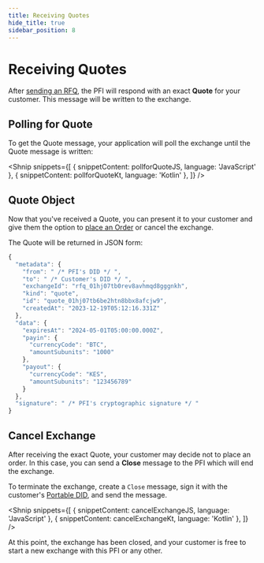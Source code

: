 ```yaml
---
title: Receiving Quotes
hide_title: true
sidebar_position: 8
---
```




<LanguageSwitcher languages="JavaScript, Kotlin" />

# Receiving Quotes

After [sending an RFQ](/docs/tbdex/wallet/send-rfq#send-rfq-to-pfi), the PFI will respond with an exact **Quote** for your customer. 
This message will be written to the exchange.

## Polling for Quote

To get the Quote message, your application will poll the exchange until the Quote message is written:

<Shnip
  snippets={[
    { snippetContent: pollforQuoteJS, language: 'JavaScript' },
    { snippetContent: pollforQuoteKt, language: 'Kotlin' },
  ]}
/>

## Quote Object

Now that you've received a Quote, you can present it to your customer and give them the option to [place an Order](/docs/tbdex/wallet/place-order/) or cancel the exchange.

The Quote will be returned in JSON form:

```js
{
  "metadata": {
    "from": " /* PFI's DID */ ",    
    "to": " /* Customer's DID */ ",   ,
    "exchangeId": "rfq_01hj07tb0rev8avhmqd8gggnkh",
    "kind": "quote",
    "id": "quote_01hj07tb6be2htn8bbx8afcjw9",
    "createdAt": "2023-12-19T05:12:16.331Z"
  },
  "data": {
    "expiresAt": "2024-05-01T05:00:00.000Z",
    "payin": {
      "currencyCode": "BTC",
      "amountSubunits": "1000"
    },
    "payout": {
      "currencyCode": "KES",
      "amountSubunits": "123456789"
    }
  },
  "signature": " /* PFI's cryptographic signature */ "
}
```


## Cancel Exchange

After receiving the exact Quote, your customer may decide not to place an order. 
In this case, you can send a **Close** message to the PFI which will end the exchange.

To terminate the exchange, create a `Close` message, sign it with the customer's [Portable DID](/docs/web5/build/decentralized-identifiers/how-to-create-did#portable-did), and send the message.

<Shnip
  snippets={[
    { snippetContent: cancelExchangeJS, language: 'JavaScript' },
    { snippetContent: cancelExchangeKt, language: 'Kotlin' },
  ]}
/>

At this point, the exchange has been closed, and your customer is free to start a new exchange with this PFI or any other.


